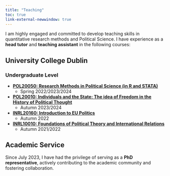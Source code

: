 ```yaml
---
title: "Teaching"
toc: true 
link-external-newwindow: true
---
```

    
I am highly engaged and committed to develop teaching skills in quantitative research methods and Political Science. I have experience as a **head tutor** and **teaching assistant** in the following courses:


## University College Dublin 

### Undergraduate Level

- **[POL20050: Research Methods in Political Science (in R and STATA)](https://hub.ucd.ie/usis/!W_HU_MENU.P_PUBLISH?p_tag=MODULE&MODULE=POL20050)**
    - Spring 2022/2023/2024 
 

- **[POL20010: Individuals and the State: The idea of Freedom in the History of Political Thought](https://hub.ucd.ie/usis/!W_HU_MENU.P_PUBLISH?p_tag=MODULE&MODULE=POL20010)**
    - Autumn 2023/2024 


- **[INRL20160: Introduction to EU Politics](https://hub.ucd.ie/usis/!W_HU_MENU.P_PUBLISH?p_tag=MODULE&MODULE=INRL20160)**
    - Autumn 2022 


- **[INRL10010: Foundations of Political Theory and International Relations](https://hub.ucd.ie/usis/!W_HU_MENU.P_PUBLISH?p_tag=MODULE&MODULE=INRL10010)**
    - Autumn 2021/2022 


## Academic Service 

Since July 2023, I have had the privilege of serving as a **PhD representative**, actively contributing to the academic community and fostering collaboration. 

<!--
Add separation here between body and footer
-->